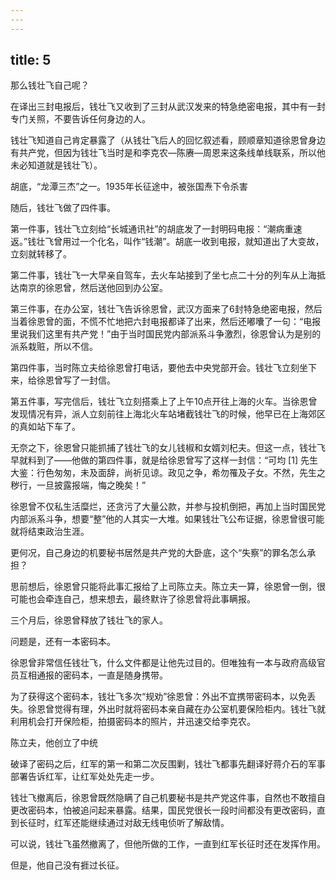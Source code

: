 ```yaml
---
---
---
```

title: 5
---



那么钱壮飞自己呢？

在译出三封电报后，钱壮飞又收到了三封从武汉发来的特急绝密电报，其中有一封专门关照，不要告诉任何身边的人。

钱壮飞知道自己肯定暴露了（从钱壮飞后人的回忆叙述看，顾顺章知道徐恩曾身边有共产党，但因为钱壮飞当时是和李克农—陈赓—周恩来这条线单线联系，所以他未必知道就是钱壮飞）。

胡底，“龙潭三杰”之一。1935年长征途中，被张国焘下令杀害



随后，钱壮飞做了四件事。

第一件事，钱壮飞立刻给“长城通讯社”的胡底发了一封明码电报：“潮病重速返。”钱壮飞曾用过一个化名，叫作“钱潮”。胡底一收到电报，就知道出了大变故，立刻就转移了。

第二件事，钱壮飞一大早亲自驾车，去火车站接到了坐七点二十分的列车从上海抵达南京的徐恩曾，然后送他回到办公室。

第三件事，在办公室，钱壮飞告诉徐恩曾，武汉方面来了6封特急绝密电报，然后当着徐恩曾的面，不慌不忙地把六封电报都译了出来，然后还嘟囔了一句：“电报里说我们这里有共产党！”由于当时国民党内部派系斗争激烈，徐恩曾认为是别的派系栽赃，所以不信。

第四件事，当时陈立夫给徐恩曾打电话，要他去中央党部开会。钱壮飞立刻坐下来，给徐恩曾写了一封信。

第五件事，写完信后，钱壮飞立刻搭乘上了上午10点开往上海的火车。当徐恩曾发现情况有异，派人立刻前往上海北火车站堵截钱壮飞的时候，他早已在上海郊区的真如站下车了。

无奈之下，徐恩曾只能抓捕了钱壮飞的女儿钱椒和女婿刘杞夫。但这一点，钱壮飞早就料到了——他做的第四件事，就是给徐恩曾写了这样一封信：“可均 [1] 先生大鉴：行色匆匆，未及面辞，尚祈见谅。政见之争，希勿罹及子女。不然，先生之秽行，一旦披露报端，悔之晚矣！”

徐恩曾不仅私生活糜烂，还贪污了大量公款，并参与投机倒把，再加上当时国民党内部派系斗争，想要“整”他的人其实一大堆。如果钱壮飞公布证据，徐恩曾很可能就将结束政治生涯。

更何况，自己身边的机要秘书居然是共产党的大卧底，这个“失察”的罪名怎么承担？

思前想后，徐恩曾只能将此事汇报给了上司陈立夫。陈立夫一算，徐恩曾一倒，很可能也会牵连自己，想来想去，最终默许了徐恩曾将此事瞒报。

三个月后，徐恩曾释放了钱壮飞的家人。

问题是，还有一本密码本。

徐恩曾非常信任钱壮飞，什么文件都是让他先过目的。但唯独有一本与政府高级官员互相通报的密码本，一直是随身携带。

为了获得这个密码本，钱壮飞多次“规劝”徐恩曾：外出不宜携带密码本，以免丢失。徐恩曾觉得有理，外出时就将密码本亲自藏在办公室机要保险柜内。钱壮飞就利用机会打开保险柜，拍摄密码本的照片，并迅速交给李克农。

陈立夫，他创立了中统



破译了密码之后，红军的第一和第二次反围剿，钱壮飞都事先翻译好蒋介石的军事部署告诉红军，让红军处处先走一步。

钱壮飞撤离后，徐恩曾既然隐瞒了自己机要秘书是共产党这件事，自然也不敢擅自更改密码本，怕被追问起来暴露。结果，国民党很长一段时间都没有更改密码，直到长征时，红军还能继续通过对敌无线电侦听了解敌情。

可以说，钱壮飞虽然撤离了，但他所做的工作，一直到红军长征时还在发挥作用。

但是，他自己没有捱过长征。